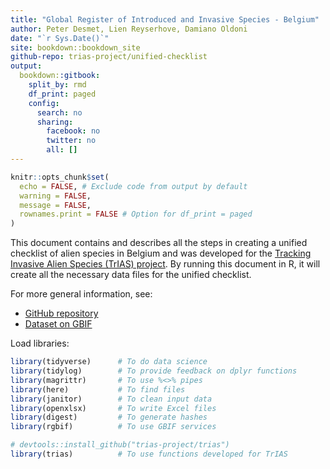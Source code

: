 ```yaml
---
title: "Global Register of Introduced and Invasive Species - Belgium"
author: Peter Desmet, Lien Reyserhove, Damiano Oldoni
date: "`r Sys.Date()`"
site: bookdown::bookdown_site
github-repo: trias-project/unified-checklist
output:
  bookdown::gitbook:
    split_by: rmd
    df_print: paged
    config:
      search: no
      sharing:
        facebook: no
        twitter: no
        all: []
---
```


```r
knitr::opts_chunk$set(
  echo = FALSE, # Exclude code from output by default
  warning = FALSE,
  message = FALSE,
  rownames.print = FALSE # Option for df_print = paged
)
```

This document contains and describes all the steps in creating a unified checklist of alien species in Belgium and was developed for the [Tracking Invasive Alien Species (TrIAS) project](http://trias-project.be). By running this document in R, it will create all the necessary data files for the unified checklist.

For more general information, see:

- [GitHub repository](https://github.com/trias-project/unified-checklist)
- [Dataset on GBIF](https://doi.org/10.15468/xoidmd)

Load libraries:

```r
library(tidyverse)      # To do data science
library(tidylog)        # To provide feedback on dplyr functions
library(magrittr)       # To use %<>% pipes
library(here)           # To find files
library(janitor)        # To clean input data
library(openxlsx)       # To write Excel files
library(digest)         # To generate hashes
library(rgbif)          # To use GBIF services

# devtools::install_github("trias-project/trias")
library(trias)          # To use functions developed for TrIAS
```
